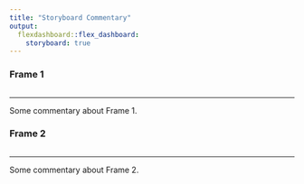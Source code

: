 ```yaml
---
title: "Storyboard Commentary"
output: 
  flexdashboard::flex_dashboard:
    storyboard: true
---
```


### Frame 1

```r
```

*** 

Some commentary about Frame 1.

### Frame 2 {data-commentary-width=400}

```r
```

*** 

Some commentary about Frame 2.